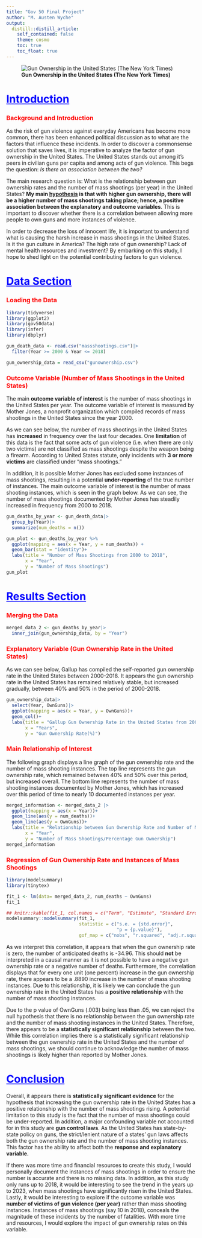 ```yaml
---
title: "Gov 50 Final Project"
author: "M. Austen Wyche"
output:
  distill::distill_article: 
    self_contained: false
    theme: cosmo
    toc: true
    toc_float: true
---
```


![**Gun Ownership in the United States (The New York Times)**](images/gunowner.jpeg)

# [Introduction]{.underline} {style="color: blue"}

### Background and Introduction {style="color: red"}

As the risk of gun violence against everyday Americans has become more common, there has been enhanced political discussion as to what are the factors that influence these incidents. In order to discover a commonsense solution that saves lives, it is imperative to analyze the factor of gun ownership in the United States. The United States stands out among it's peers in civilian guns per capita and among acts of gun violence. This begs the question: *Is there an association between the two?*

The main research question is: What is the relationship between gun ownership rates and the number of mass shootings (per year) in the United States? **My main [hypothesis]{.underline} is that with higher gun ownership, there will be a higher number of mass shootings taking place; hence, a positive association between the explanatory and outcome variables**. This is important to discover whether there is a correlation between allowing more people to own guns and more instances of violence.

In order to decrease the loss of innocent life, it is important to understand what is causing the harsh increase in mass shootings in the United States. Is it the gun culture in America? The high rate of gun ownership? Lack of mental health resources and investment? By embarking on this study, I hope to shed light on the potential contributing factors to gun violence.

# [Data Section]{.underline} {style="color: blue"}

### Loading the Data {style="color: red"}

```r
library(tidyverse)
library(ggplot2)
library(gov50data)
library(infer)
library(dbplyr)

gun_death_data <- read.csv("massshootings.csv")|>
  filter(Year >= 2000 & Year <= 2018)

gun_ownership_data = read_csv("gunownership.csv")
```

### Outcome Variable (Number of Mass Shootings in the United States) {style="color: red"}

The main **outcome variable of interest** is the number of mass shootings in the United States per year. The outcome variable of interest is measured by Mother Jones, a nonprofit organization which compiled records of mass shootings in the United States since the year 2000.

As we can see below, the number of mass shootings in the United States has **increased** in frequency over the last four decades. One **limitation** of this data is the fact that some acts of gun violence (i.e. when there are only two victims) are not classified as mass shootings despite the weapon being a firearm. According to United States statute, only incidents with **3 or more victims** are classified under "mass shootings."

In addition, it is possible Mother Jones has excluded some instances of mass shootings, resulting in a potential **under-reporting** of the true number of instances. The main outcome variable of interest is the number of mass shooting instances, which is seen in the graph below. As we can see, the number of mass shootings documented by Mother Jones has steadily increased in frequency from 2000 to 2018.

```r
gun_deaths_by_year <- gun_death_data|>
  group_by(Year)|>
  summarize(num_deaths = n())
```

```r
gun_plot <- gun_deaths_by_year %>%
  ggplot(mapping = aes(x = Year, y = num_deaths)) +
  geom_bar(stat = "identity")+
  labs(title = "Number of Mass Shootings from 2000 to 2018",
       x = "Year",
       y = "Number of Mass Shootings")
gun_plot
```

# [Results Section]{.underline} {style="color: blue"}

### Merging the Data {style="color: red"}

```r
merged_data_2 <- gun_deaths_by_year|>
  inner_join(gun_ownership_data, by = "Year")
```

### Explanatory Variable (Gun Ownership Rate in the United States) {style="color: red"}

As we can see below, Gallup has compiled the self-reported gun ownership rate in the United States between 2000-2018. It appears the gun ownership rate in the United States has remained relatively stable, but increased gradually, between 40% and 50% in the period of 2000-2018.

```r
gun_ownership_data|>
  select(Year, OwnGuns)|>
  ggplot(mapping = aes(x = Year, y = OwnGuns))+
  geom_col()+
  labs(title = "Gallup Gun Ownership Rate in the United States from 2000-2018", 
       x = "Years", 
       y = "Gun Ownership Rate(%)")
```

### Main Relationship of Interest {style="color: red"}

The following graph displays a line graph of the gun ownership rate and the number of mass shooting instances. The top line represents the gun ownership rate, which remained between 40% and 50% over this period, but increased overall. The bottom line represents the number of mass shooting instances documented by Mother Jones, which has increased over this period of time to nearly 10 documented instances per year.

```r
merged_information <- merged_data_2 |>
  ggplot(mapping = aes(x = Year))+
  geom_line(aes(y = num_deaths))+
  geom_line(aes(y = OwnGuns))+
  labs(title = "Relationship between Gun Ownership Rate and Number of Mass Shootings", 
       x = "Year", 
       y = "Number of Mass Shootings/Percentage Gun Ownership")
merged_information
```

### Regression of Gun Ownership Rate and Instances of Mass Shootings {style="color: red"}

```r
library(modelsummary)
library(tinytex)
```

```r
fit_1 <- lm(data= merged_data_2, num_deaths ~ OwnGuns)
fit_1

## knitr::kable(fit_1, col.names = c("Term", "Estimate", "Standard Error", "P-Value"))
modelsummary::modelsummary(fit_1,
                           statistic = c("s.e. = {std.error}",
                                         "p = {p.value}"),
                           gof_map = c("nobs", "r.squared", "adj.r.squared"))
```

As we interpret this correlation, it appears that when the gun ownership rate is zero, the number of anticipated deaths is -34.96. This should **not** be interpreted in a causal manner as it is not possible to have a negative gun ownership rate or a negative number of deaths. Furthermore, the correlation displays that for every one unit (one percent) increase in the gun ownership rate, there appears to be a .8890 increase in the number of mass shooting instances. Due to this relationship, it is likely we can conclude the gun ownership rate in the United States has a **positive relationship** with the number of mass shooting instances.

Due to the p value of OwnGuns (.003) being less than .05, we can reject the null hypothesis that there is no relationship between the gun ownership rate and the number of mass shooting instances in the United States. Therefore, there appears to be a **statistically significant relationship** between the two. While this correlation implies there is a statistically significant relationship between the gun ownership rate in the United States and the number of mass shootings, we should continue to acknowledge the number of mass shootings is likely higher than reported by Mother Jones.

# [Conclusion]{.underline} {style="color: blue"}

Overall, it appears there is **statistically significant evidence** for the hypothesis that increasing the gun ownership rate in the United States has a positive relationship with the number of mass shootings rising. A potential limitation to this study is the fact that the number of mass shootings could be under-reported. In addition, a major confounding variable not accounted for in this study are **gun control laws**. As the United States has state-by-state policy on guns, the strict/lenient nature of a states' gun laws affects both the gun ownership rate and the number of mass shooting instances. This factor has the ability to affect both the **response and explanatory variable.**

If there was more time and financial resources to create this study, I would personally document the instances of mass shootings in order to ensure the number is accurate and there is no missing data. In addition, as this study only runs up to 2018, it would be interesting to see the trend in the years up to 2023, when mass shootings have significantly risen in the United States. Lastly, it would be interesting to explore if the outcome variable was **number of victims of gun violence (per year)** rather than mass shooting instances. Instances of mass shootings (say 10 in 2018), conceals the magnitude of these incidents by the number of fatalities. With more time and resources, I would explore the impact of gun ownership rates on this variable.
